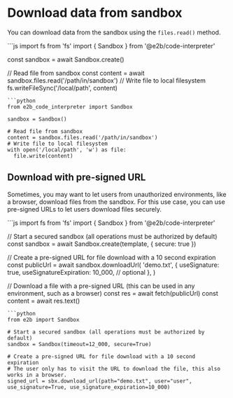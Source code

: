 # Download data from sandbox

You can download data from the sandbox using the `files.read()` method.

<CodeGroup>
```js
import fs from 'fs'
import { Sandbox } from '@e2b/code-interpreter'

const sandbox = await Sandbox.create()

// Read file from sandbox
const content = await sandbox.files.read('/path/in/sandbox')
// Write file to local filesystem
fs.writeFileSync('/local/path', content)
```
```python
from e2b_code_interpreter import Sandbox

sandbox = Sandbox()

# Read file from sandbox
content = sandbox.files.read('/path/in/sandbox')
# Write file to local filesystem
with open('/local/path', 'w') as file:
  file.write(content)
```
</CodeGroup>


## Download with pre-signed URL

Sometimes, you may want to let users from unauthorized environments, like a browser, download files from the sandbox.
For this use case, you can use pre-signed URLs to let users download files securely.

<CodeGroup>
```js
import fs from 'fs'
import { Sandbox } from '@e2b/code-interpreter'

// Start a secured sandbox (all operations must be authorized by default)
const sandbox = await Sandbox.create(template, { secure: true })

// Create a pre-signed URL for file download with a 10 second expiration
const publicUrl = await sandbox.downloadUrl(
  'demo.txt', {
    useSignature: true,
    useSignatureExpiration: 10_000, // optional
  },
)

// Download a file with a pre-signed URL (this can be used in any environment, such as a browser)
const res = await fetch(publicUrl)
const content = await res.text()
```
```python
from e2b import Sandbox

# Start a secured sandbox (all operations must be authorized by default)
sandbox = Sandbox(timeout=12_000, secure=True)

# Create a pre-signed URL for file download with a 10 second expiration
# The user only has to visit the URL to download the file, this also works in a browser.
signed_url = sbx.download_url(path="demo.txt", user="user", use_signature=True, use_signature_expiration=10_000)
```
</CodeGroup>
